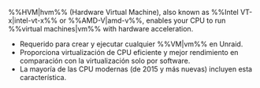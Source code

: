 %%HVM|hvm%% (Hardware Virtual Machine), also known as %%Intel VT-x|intel-vt-x%% or %%AMD-V|amd-v%%, enables your CPU to run %%virtual machines|vm%% with hardware acceleration.

- Requerido para crear y ejecutar cualquier %%VM|vm%% en Unraid.
- Proporciona virtualización de CPU eficiente y mejor rendimiento en comparación con la virtualización solo por software.
- La mayoría de las CPU modernas (de 2015 y más nuevas) incluyen esta característica.
